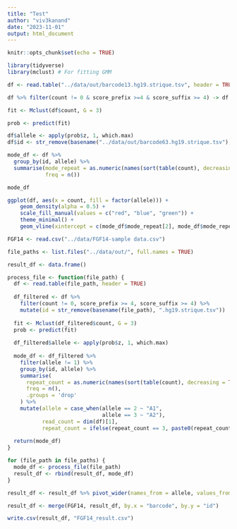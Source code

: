```yaml
---
title: "Test"
author: "viv3kanand"
date: "2023-11-01"
output: html_document
---
```


```r
knitr::opts_chunk$set(echo = TRUE)
```

```r
library(tidyverse)
library(mclust) # For fitting GMM
```

```r
df <- read.table("../data/out/barcode13.hg19.strique.tsv", header = TRUE)

df %>% filter(count != 0 & score_prefix >=4 & score_suffix >= 4) -> df

fit <- Mclust(df$count, G = 3)

prob <- predict(fit)

df$allele <- apply(prob$z, 1, which.max)
df$id <- str_remove(basename("../data/out/barcode63.hg19.strique.tsv"), ".hg19.strique.tsv")

mode_df <- df %>%
  group_by(id, allele) %>%
  summarise(mode_repeat = as.numeric(names(sort(table(count), decreasing = TRUE)[1])),
            freq = n())

mode_df

ggplot(df, aes(x = count, fill = factor(allele))) +
    geom_density(alpha = 0.5) +
    scale_fill_manual(values = c("red", "blue", "green")) +
    theme_minimal() +
    geom_vline(xintercept = c(mode_df$mode_repeat[2], mode_df$mode_repeat[3]), linetype = "dashed")

```


```r
FGF14 <- read.csv("../data/FGF14-sample data.csv")

file_paths <- list.files("../data/out/", full.names = TRUE)

result_df <- data.frame()

process_file <- function(file_path) {
  df <- read.table(file_path, header = TRUE)
  
  df_filtered <- df %>%
    filter(count != 0, score_prefix >= 4, score_suffix >= 4) %>% 
    mutate(id = str_remove(basename(file_path), ".hg19.strique.tsv"))
  
  fit <- Mclust(df_filtered$count, G = 3)
  prob <- predict(fit)
  
  df_filtered$allele <- apply(prob$z, 1, which.max)
  
  mode_df <- df_filtered %>%
    filter(allele != 1) %>% 
    group_by(id, allele) %>%
    summarise(
      repeat_count = as.numeric(names(sort(table(count), decreasing = TRUE)[1])),
      freq = n(),
      .groups = 'drop'
    ) %>% 
    mutate(allele = case_when(allele == 2 ~ "A1",
                              allele == 3 ~ "A2"),
           read_count = dim(df)[1],
           repeat_count = ifelse(repeat_count == 3, paste0(repeat_count, " (noise)"), repeat_count))
  
  return(mode_df)
}

for (file_path in file_paths) {
  mode_df <- process_file(file_path)
  result_df <- rbind(result_df, mode_df)
}

result_df <- result_df %>% pivot_wider(names_from = allele, values_from = c(repeat_count, freq))

result_df <- merge(FGF14, result_df, by.x = "barcode", by.y = "id")

write.csv(result_df, "FGF14_result.csv")


```






























